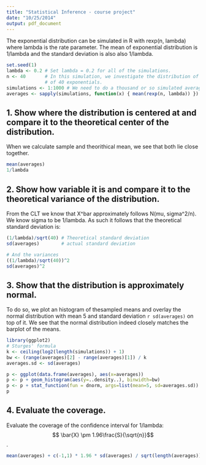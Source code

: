 ```yaml
---
title: "Statistical Inference - course project"
date: "10/25/2014"
output: pdf_document
---
```


The exponential distribution can be simulated in R with rexp(n, lambda) where lambda is the rate parameter.
The mean of exponential distribution is 1/lambda and the standard deviation is also also 1/lambda.
 
```r
set.seed(1)
lambda <- 0.2 # Set lambda = 0.2 for all of the simulations.
n <- 40       # In this simulation, we investigate the distribution of averages
              # of 40 exponentials.
simulations <- 1:1000 # We need to do a thousand or so simulated averages
averages <- sapply(simulations, function(x) { mean(rexp(n, lambda)) })
```

## 1. Show where the distribution is centered at and compare it to the theoretical center of the distribution.

When we calculate sample and theorithical mean, we see that both lie close together.
```r
mean(averages)
1/lambda
```

## 2. Show how variable it is and compare it to the theoretical variance of the distribution.

From the CLT we know that X^bar approximately follows N(mu, sigma^2/n).
We know sigma to be 1/lambda.
As such it follows that the theoretical standard deviation is:

```r
(1/lambda)/sqrt(40) # Theoretical standard deviation
sd(averages)        # actual standard deviation

# And the variances
((1/lambda)/sqrt(40))^2
sd(averages)^2
```

## 3. Show that the distribution is approximately normal.

To do so, we plot an histogram of thesampled means and overlay the normal distribution with mean 5 and standard deviation `r sd(averages)` on top of it.
We see that the normal distribution indeed closely matches the barplot of the means.

```r
library(ggplot2)
# Sturges' formula
k <- ceiling(log2(length(simulations)) + 1)
bw <- (range(averages)[2] - range(averages)[1]) / k
averages.sd <- sd(averages)

p <- ggplot(data.frame(averages), aes(x=averages))
p <- p + geom_histogram(aes(y=..density..), binwidth=bw)
p <- p + stat_function(fun = dnorm, args=list(mean=5, sd=averages.sd))
p
```

## 4. Evaluate the coverage.

Evaluate the coverage of the confidence interval for 1/lambda: $$ \bar{X} \pm 1.96\frac{S}{\sqrt{n}}$$.

```r
mean(averages) + c(-1,1) * 1.96 * sd(averages) / sqrt(length(averages))
```